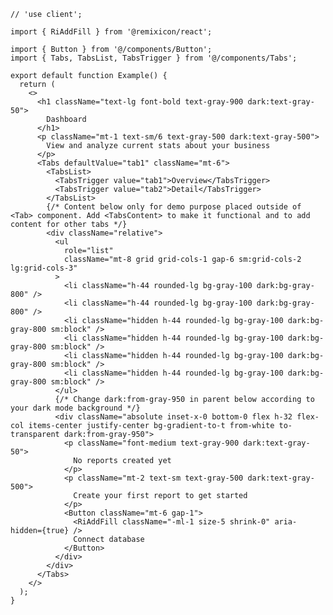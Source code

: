 ````tsx
// 'use client';

import { RiAddFill } from '@remixicon/react';

import { Button } from '@/components/Button';
import { Tabs, TabsList, TabsTrigger } from '@/components/Tabs';

export default function Example() {
  return (
    <>
      <h1 className="text-lg font-bold text-gray-900 dark:text-gray-50">
        Dashboard
      </h1>
      <p className="mt-1 text-sm/6 text-gray-500 dark:text-gray-500">
        View and analyze current stats about your business
      </p>
      <Tabs defaultValue="tab1" className="mt-6">
        <TabsList>
          <TabsTrigger value="tab1">Overview</TabsTrigger>
          <TabsTrigger value="tab2">Detail</TabsTrigger>
        </TabsList>
        {/* Content below only for demo purpose placed outside of <Tab> component. Add <TabsContent> to make it functional and to add content for other tabs */}
        <div className="relative">
          <ul
            role="list"
            className="mt-8 grid grid-cols-1 gap-6 sm:grid-cols-2 lg:grid-cols-3"
          >
            <li className="h-44 rounded-lg bg-gray-100 dark:bg-gray-800" />
            <li className="h-44 rounded-lg bg-gray-100 dark:bg-gray-800" />
            <li className="hidden h-44 rounded-lg bg-gray-100 dark:bg-gray-800 sm:block" />
            <li className="hidden h-44 rounded-lg bg-gray-100 dark:bg-gray-800 sm:block" />
            <li className="hidden h-44 rounded-lg bg-gray-100 dark:bg-gray-800 sm:block" />
            <li className="hidden h-44 rounded-lg bg-gray-100 dark:bg-gray-800 sm:block" />
          </ul>
          {/* Change dark:from-gray-950 in parent below according to your dark mode background */}
          <div className="absolute inset-x-0 bottom-0 flex h-32 flex-col items-center justify-center bg-gradient-to-t from-white to-transparent dark:from-gray-950">
            <p className="font-medium text-gray-900 dark:text-gray-50">
              No reports created yet
            </p>
            <p className="mt-2 text-sm text-gray-500 dark:text-gray-500">
              Create your first report to get started
            </p>
            <Button className="mt-6 gap-1">
              <RiAddFill className="-ml-1 size-5 shrink-0" aria-hidden={true} />
              Connect database
            </Button>
          </div>
        </div>
      </Tabs>
    </>
  );
}

````